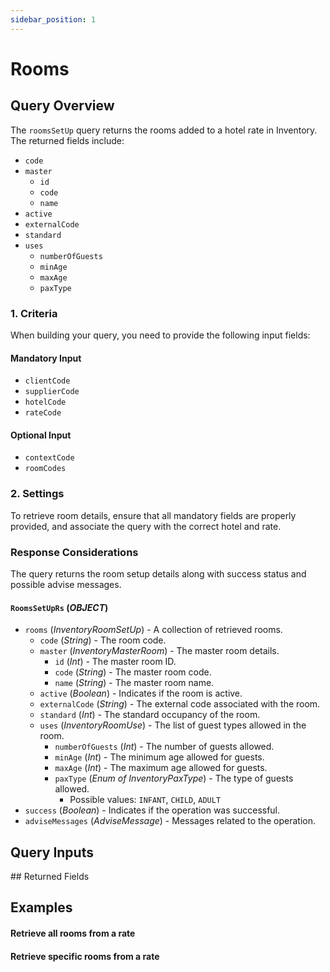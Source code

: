 ```yaml
---
sidebar_position: 1
---
```


























































# Rooms

## Query Overview

The `roomsSetUp` query returns the rooms added to a hotel rate in Inventory. The returned fields include:

* `code`
* `master`
  * `id`
  * `code`
  * `name`
* `active`
* `externalCode`
* `standard`
* `uses`
  * `numberOfGuests`
  * `minAge`
  * `maxAge`
  * `paxType`

### 1. Criteria

When building your query, you need to provide the following input fields:

#### Mandatory Input
* `clientCode`
* `supplierCode`
* `hotelCode`
* `rateCode`

#### Optional Input
* `contextCode`
* `roomCodes`

### 2. Settings

To retrieve room details, ensure that all mandatory fields are properly provided, and associate the query with the correct hotel and rate.

### Response Considerations

The query returns the room setup details along with success status and possible advise messages.

#### `RoomsSetUpRs` (*OBJECT*)
* `rooms` (*InventoryRoomSetUp*) - A collection of retrieved rooms.
  * `code` (*String*) - The room code.
  * `master` (*InventoryMasterRoom*) - The master room details.
    * `id` (*Int*) - The master room ID.
    * `code` (*String*) - The master room code.
    * `name` (*String*) - The master room name.
  * `active` (*Boolean*) - Indicates if the room is active.
  * `externalCode` (*String*) - The external code associated with the room.
  * `standard` (*Int*) - The standard occupancy of the room.
  * `uses` (*InventoryRoomUse*) - The list of guest types allowed in the room.
    * `numberOfGuests` (*Int*) - The number of guests allowed.
    * `minAge` (*Int*) - The minimum age allowed for guests.
    * `maxAge` (*Int*) - The maximum age allowed for guests.
    * `paxType` (*Enum of InventoryPaxType*) - The type of guests allowed.
      * Possible values: `INFANT`, `CHILD`, `ADULT`
* `success` (*Boolean*) - Indicates if the operation was successful.
* `adviseMessages` (*AdviseMessage*) - Messages related to the operation.

## Query Inputs

<InventoryRoomsSetupFilterInput />
## Returned Fields

<RoomsSetUpRs />


## Examples

#### Retrieve all rooms from a rate

<GraphqlSample query={roomsSetUpQuery} variables={roomsSetUpVariables} />

#### Retrieve specific rooms from a rate

<GraphqlSample query={roomsSetUpQuery} variables={roomsSetUpByCodesVariables} />